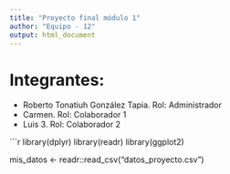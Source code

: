 ```yaml
---
title: "Proyecto final módulo 1"
author: "Equipo - 12"
output: html_document
---
```


# Integrantes:

+ Roberto Tonatiuh González Tapia. Rol: Administrador
+ Carmen. Rol: Colaborador 1
+ Luis 3. Rol: Colaborador 2

```r
library(dplyr)
library(readr)
library(ggplot2)

mis_datos <- readr::read_csv("datos_proyecto.csv")
